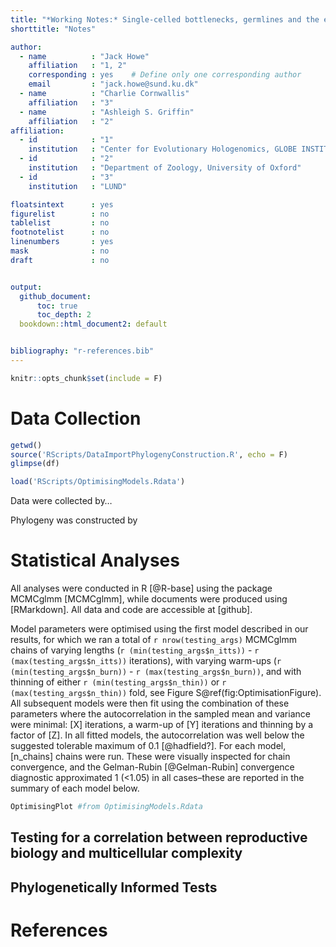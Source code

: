 ```yaml
---
title: "*Working Notes:* Single-celled bottlenecks, germlines and the evolution of complex multi-cellularity"
shorttitle: "Notes"

author: 
  - name          : "Jack Howe"
    affiliation   : "1, 2"
    corresponding : yes    # Define only one corresponding author
    email         : "jack.howe@sund.ku.dk"
  - name          : "Charlie Cornwallis"
    affiliation   : "3"
  - name          : "Ashleigh S. Griffin"
    affiliation   : "2"  
affiliation:
  - id            : "1"
    institution   : "Center for Evolutionary Hologenomics, GLOBE INSTITUTE, University of Copenhagen"
  - id            : "2"
    institution   : "Department of Zoology, University of Oxford"
  - id            : "3"
    institution   : "LUND"

floatsintext      : yes
figurelist        : no
tablelist         : no
footnotelist      : no
linenumbers       : yes
mask              : no
draft             : no


output: 
  github_document:
      toc: true
      toc_depth: 2
  bookdown::html_document2: default


bibliography: "r-references.bib"
---
```


```r
knitr::opts_chunk$set(include = F)
```


# Data Collection
```r
getwd()
source('RScripts/DataImportPhylogenyConstruction.R', echo = F)
glimpse(df)
```

```r
load('RScripts/OptimisingModels.Rdata')
```

Data were collected by... 

Phylogeny was constructed by

# Statistical Analyses

All analyses were conducted in R [@R-base] using the package MCMCglmm [MCMCglmm], while documents were produced using [RMarkdown]. All data and code are accessible at [github]. 

Model parameters were optimised using the first model described in our results, for which we ran a total of `r nrow(testing_args)` MCMCglmm chains of varying lengths (`r (min(testing_args$n_itts))` - `r (max(testing_args$n_itts))` iterations), with varying warm-ups (`r (min(testing_args$n_burn))` - `r (max(testing_args$n_burn))`, and with thinning of either `r (min(testing_args$n_thin))` or `r (max(testing_args$n_thin))` fold, see Figure S\@ref(fig:OptimisationFigure).  All subsequent models were then fit using the combination of these parameters where the autocorrelation in the sampled mean and variance were minimal: [X] iterations, a warm-up of [Y] iterations and thinning by a factor of [Z]. In all fitted models, the autocorrelation was well below the suggested tolerable maximum of 0.1 [@hadfield?]. For each model, [n_chains] chains were run. These were visually inspected for chain convergence, and the Gelman-Rubin [@Gelman-Rubin] convergence diagnostic approximated 1 (<1.05) in all cases--these are reported in the summary of each model below. 

```r
OptimisingPlot #from OptimisingModels.Rdata
```
## Testing for a correlation between reproductive biology and multicellular complexity

## Phylogenetically Informed Tests




\newpage

# References

\begingroup
\setlength{\parindent}{-0.5in}
\setlength{\leftskip}{0.5in}

<div id="refs" custom-style="Bibliography"></div>
\endgroup


